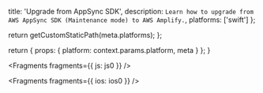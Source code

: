 
  title: 'Upgrade from AppSync SDK',
  description: `Learn how to upgrade from AWS AppSync SDK (Maintenance mode) to AWS Amplify.`,
  platforms: ['swift']
};

  return getCustomStaticPath(meta.platforms);
};

  return {
    props: {
      platform: context.params.platform,
      meta
    }
  };
}


<Fragments fragments={{ js: js0 }} />


<Fragments fragments={{ ios: ios0 }} />
